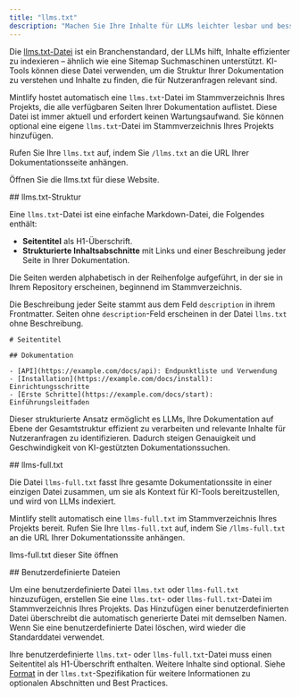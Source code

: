 ```yaml
---
title: "llms.txt"
description: "Machen Sie Ihre Inhalte für LLMs leichter lesbar und besser durchsuchbar"
---
```



Die [llms.txt-Datei](https://llmstxt.org) ist ein Branchenstandard, der LLMs hilft, Inhalte effizienter zu indexieren – ähnlich wie eine Sitemap Suchmaschinen unterstützt. KI-Tools können diese Datei verwenden, um die Struktur Ihrer Dokumentation zu verstehen und Inhalte zu finden, die für Nutzeranfragen relevant sind.

Mintlify hostet automatisch eine `llms.txt`-Datei im Stammverzeichnis Ihres Projekts, die alle verfügbaren Seiten Ihrer Dokumentation auflistet. Diese Datei ist immer aktuell und erfordert keinen Wartungsaufwand. Sie können optional eine eigene `llms.txt`-Datei im Stammverzeichnis Ihres Projekts hinzufügen.

Rufen Sie Ihre `llms.txt` auf, indem Sie `/llms.txt` an die URL Ihrer Dokumentationsseite anhängen.

<PreviewButton href="https://mintlify.com/docs/llms.txt">Öffnen Sie die llms.txt für diese Website.</PreviewButton>


<div id="llmstxt-structure">
  ## llms.txt-Struktur
</div>

Eine `llms.txt`-Datei ist eine einfache Markdown-Datei, die Folgendes enthält:

* **Seitentitel** als H1-Überschrift.
* **Strukturierte Inhaltsabschnitte** mit Links und einer Beschreibung jeder Seite in Ihrer Dokumentation.

Die Seiten werden alphabetisch in der Reihenfolge aufgeführt, in der sie in Ihrem Repository erscheinen, beginnend im Stammverzeichnis.

Die Beschreibung jeder Seite stammt aus dem Feld `description` in ihrem Frontmatter. Seiten ohne `description`-Feld erscheinen in der Datei `llms.txt` ohne Beschreibung.

```mdx Example llms.txt
# Seitentitel

## Dokumentation

- [API](https://example.com/docs/api): Endpunktliste und Verwendung
- [Installation](https://example.com/docs/install): Einrichtungsschritte
- [Erste Schritte](https://example.com/docs/start): Einführungsleitfaden
```

Dieser strukturierte Ansatz ermöglicht es LLMs, Ihre Dokumentation auf Ebene der Gesamtstruktur effizient zu verarbeiten und relevante Inhalte für Nutzeranfragen zu identifizieren. Dadurch steigen Genauigkeit und Geschwindigkeit von KI-gestützten Dokumentationssuchen.


<div id="llms-fulltxt">
  ## llms-full.txt
</div>

Die Datei `llms-full.txt` fasst Ihre gesamte Dokumentationssite in einer einzigen Datei zusammen, um sie als Kontext für KI-Tools bereitzustellen, und wird von LLMs indexiert.

Mintlify stellt automatisch eine `llms-full.txt` im Stammverzeichnis Ihres Projekts bereit. Rufen Sie Ihre `llms-full.txt` auf, indem Sie `/llms-full.txt` an die URL Ihrer Dokumentationssite anhängen.

<PreviewButton href="https://mintlify.com/docs/llms-full.txt">llms-full.txt dieser Site öffnen</PreviewButton>

<div id="custom-files">
  ## Benutzerdefinierte Dateien
</div>

Um eine benutzerdefinierte Datei `llms.txt` oder `llms-full.txt` hinzuzufügen, erstellen Sie eine `llms.txt`- oder `llms-full.txt`-Datei im Stammverzeichnis Ihres Projekts. Das Hinzufügen einer benutzerdefinierten Datei überschreibt die automatisch generierte Datei mit demselben Namen. Wenn Sie eine benutzerdefinierte Datei löschen, wird wieder die Standarddatei verwendet.

Ihre benutzerdefinierte `llms.txt`- oder `llms-full.txt`-Datei muss einen Seitentitel als H1-Überschrift enthalten. Weitere Inhalte sind optional. Siehe [Format](https://llmstxt.org/#format) in der `llms.txt`-Spezifikation für weitere Informationen zu optionalen Abschnitten und Best Practices.